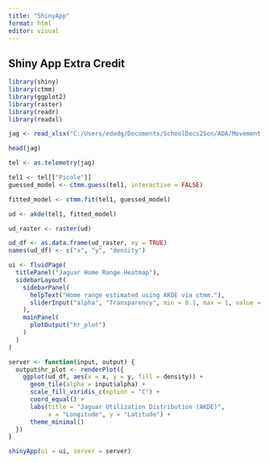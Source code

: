 ---
title: "ShinyApp"
format: html
editor: visual
---

## Shiny App Extra Credit 

```{r}
library(shiny)
library(ctmm)
library(ggplot2)
library(raster)
library(readr)
library(readxl)
```

```{r}
jag <- read_xlsx("C:/Users/edodg/Documents/SchoolDocs25on/ADA/Movement ecology of the jaguar in the largest floodplain of the world, the Brazilian Pantanal.xlsx")
```

```{r}
head(jag)
```

```{r}
tel <- as.telemetry(jag)
```

```{r}
tel1 <- tel[["Picole"]]
guessed_model <- ctmm.guess(tel1, interactive = FALSE)

fitted_model <- ctmm.fit(tel1, guessed_model)
```

```{r}
ud <- akde(tel1, fitted_model)
```

```{r}
ud_raster <- raster(ud)
```

```{r}
ud_df <- as.data.frame(ud_raster, xy = TRUE)
names(ud_df) <- c("x", "y", "density")
```

```{r}
ui <- fluidPage(
  titlePanel("Jaguar Home Range Heatmap"),
  sidebarLayout(
    sidebarPanel(
      helpText("Home range estimated using AKDE via ctmm."),
      sliderInput("alpha", "Transparency", min = 0.1, max = 1, value = 0.8)
    ),
    mainPanel(
      plotOutput("hr_plot")
    )
  )
)
```

```{r}
server <- function(input, output) {
  output$hr_plot <- renderPlot({
    ggplot(ud_df, aes(x = x, y = y, fill = density)) +
      geom_tile(alpha = input$alpha) +
      scale_fill_viridis_c(option = "C") +
      coord_equal() +
      labs(title = "Jaguar Utilization Distribution (AKDE)",
           x = "Longitude", y = "Latitude") +
      theme_minimal()
  })
}
```

```{r}
shinyApp(ui = ui, server = server)
```
